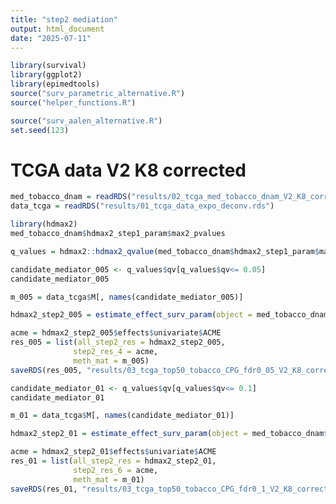 ```yaml
---
title: "step2 mediation"
output: html_document
date: "2025-07-11"
---
```



```r
library(survival)
library(ggplot2)
library(epimedtools)
source("surv_parametric_alternative.R")
source("helper_functions.R")

source("surv_aalen_alternative.R")
set.seed(123)
```

# TCGA data V2 K8 corrected

```r

med_tobacco_dnam = readRDS("results/02_tcga_med_tobacco_dnam_V2_K8_corrected.rds")
data_tcga = readRDS("results/01_tcga_data_expo_deconv.rds")

```

```r
library(hdmax2)
med_tobacco_dnam$hdmax2_step1_param$max2_pvalues

q_values = hdmax2::hdmax2_qvalue(med_tobacco_dnam$hdmax2_step1_param$max2_pvalues)

candidate_mediator_005 <- q_values$qv[q_values$qv<= 0.05]
candidate_mediator_005

m_005 = data_tcga$M[, names(candidate_mediator_005)]

hdmax2_step2_005 = estimate_effect_surv_param(object = med_tobacco_dnam$hdmax2_step1_param, m = m_005)

acme = hdmax2_step2_005$effects$univariate$ACME
res_005 = list(all_step2_res = hdmax2_step2_005,
              step2_res_4 = acme,
              meth_mat = m_005)
saveRDS(res_005, "results/03_tcga_top50_tobacco_CPG_fdr0_05_V2_K8_corrected.rds")
```


```r
candidate_mediator_01 <- q_values$qv[q_values$qv<= 0.1]
candidate_mediator_01

m_01 = data_tcga$M[, names(candidate_mediator_01)]

hdmax2_step2_01 = estimate_effect_surv_param(object = med_tobacco_dnam$hdmax2_step1_param, m = m_01)

acme = hdmax2_step2_01$effects$univariate$ACME
res_01 = list(all_step2_res = hdmax2_step2_01,
              step2_res_6 = acme,
              meth_mat = m_01)
saveRDS(res_01, "results/03_tcga_top50_tobacco_CPG_fdr0_1_V2_K8_corrected.rds")
```
